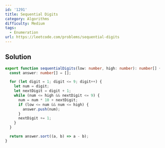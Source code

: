 ```yaml
---
id: '1291'
title: Sequential Digits
category: Algorithms
difficulty: Medium
tags:
  - Enumeration
url: https://leetcode.com/problems/sequential-digits
---
```


## Solution

```typescript showLineNumbers
export function sequentialDigits(low: number, high: number): number[] {
  const answer: number[] = [];

  for (let digit = 1; digit <= 9; digit++) {
    let num = digit;
    let nextDigit = digit + 1;
    while (num <= high && nextDigit <= 9) {
      num = num * 10 + nextDigit;
      if (low <= num && num <= high) {
        answer.push(num);
      }
      nextDigit += 1;
    }
  }

  return answer.sort((a, b) => a - b);
}
```
